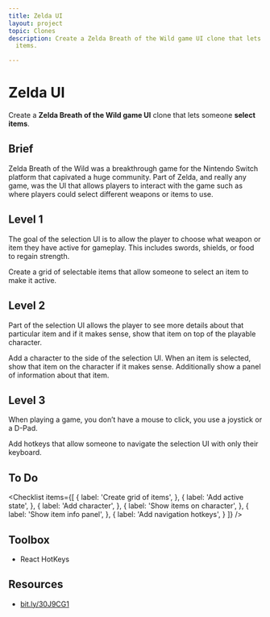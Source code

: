 ```yaml
---
title: Zelda UI
layout: project
topic: Clones
description: Create a Zelda Breath of the Wild game UI clone that lets someone select
  items.

---
```


<ProjectHeader>

# Zelda UI

Create a <strong className="color-blue">Zelda Breath of the Wild game UI</strong> clone that lets someone <strong className="color-purple">select items</strong>.

</ProjectHeader>

<ProjectContent>

## Brief

Zelda Breath of the Wild was a breakthrough game for the Nintendo Switch platform that capivated a huge community. Part of Zelda, and really any game, was the UI that allows players to interact with the game such as where players could select different weapons or items to use.

## Level 1

The goal of the selection UI is to allow the player to choose what weapon or item they have active for gameplay. This includes swords, shields, or food to regain strength.

Create a grid of selectable items that allow someone to select an item to make it active.

<LoginRequired>

## Level 2

Part of the selection UI allows the player to see more details about that particular item and if it makes sense, show that item on top of the playable character.

Add a character to the side of the selection UI. When an item is selected, show that item on the character if it makes sense. Additionally show a panel of information about that item.

## Level 3

When playing a game, you don’t have a mouse to click, you use a joystick or a D-Pad.

Add hotkeys that allow someone to navigate the selection UI with only their keyboard.

</LoginRequired>

</ProjectContent>

<ProjectSidebar>

## To Do

<Checklist items={[
{
label: 'Create grid of items',
},
{
label: 'Add active state',
},
{
label: 'Add character',
},
{
label: 'Show items on character',
},
{
label: 'Show item info panel',
},
{
label: 'Add navigation hotkeys',
}
]} />

## Toolbox

* React HotKeys

## Resources

* [bit.ly/30J9CG1](https://bit.ly/30J9CG1)

</ProjectSidebar>